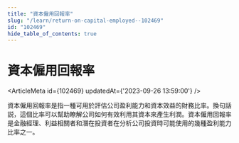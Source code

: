 ```yaml
---
title: "資本僱用回報率"
slug: "/learn/return-on-capital-employed--102469"
id: "102469"
hide_table_of_contents: true
---
```



# 資本僱用回報率

<ArticleMeta id={102469} updatedAt={'2023-09-26 13:59:00'} />
<div className='border-solid border-b border-t-0 my-4 border-[var(--ifm-color-gray-300)]' />

資本僱用回報率是指一種可用於評估公司盈利能力和資本效益的財務比率。換句話説，這個比率可以幫助瞭解公司如何有效利用其資本來產生利潤。資本僱用回報率是金融經理、利益相關者和潛在投資者在分析公司投資時可能使用的幾種盈利能力比率之一。
